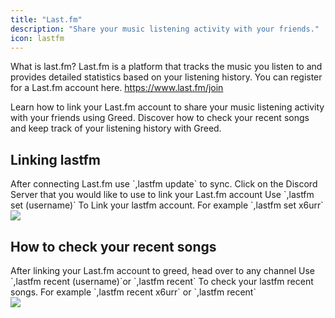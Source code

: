 ```yaml
---
title: "Last.fm"
description: "Share your music listening activity with your friends."
icon: lastfm
---
```


<Tip>What is last.fm? Last.fm is a platform that tracks the music you listen to and provides detailed statistics based on your listening history. You can register for a Last.fm account here. https://www.last.fm/join</Tip>

<CardGroup cols={2}>
  <Card title="Setting up Last.fm." icon="plus" href="#linking-lastfm">
    Learn how to link your Last.fm account to share your music listening activity with your friends using Greed.
  </Card>
  <Card title="How to check your recent songs" icon="question" href="#linking-lastfm">
    Discover how to check your recent songs and keep track of your listening history with Greed.
  </Card>
</CardGroup>



## Linking lastfm 

<Note>
  After connecting Last.fm use `,lastfm update` to sync.
</Note>

<Steps>
  <Step title="Head over to your Discord Server">
    Click on the Discord Server that you would like to use to link your Last.fm account
  </Step>
  <Step title="Link your Last.fm account">
  Use `,lastfm set (username)` To Link your lastfm account. For example `,lastfm set x6urr` 
  <br />
  <Frame caption="Linking lastfm on greed.">
  <img src="/images/lastfm/lastfm1.gif" />
</Frame>
  </Step>
</Steps>

## How to check your recent songs

<Steps>
  <Step title="After linking Last.fm">
   After linking your Last.fm account to greed, head over to any channel
  </Step>
  <Step title="View your recent songs">
  Use `,lastfm recent (username)`or `,lastfm recent` To check your lastfm recent songs. For example `,lastfm recent x6urr` or `,lastfm recent`
  <br />
  <Frame caption="Showing recent songs">
  <img src="/images/lastfm/lastfm2.gif" />
</Frame>
  </Step>
</Steps>
